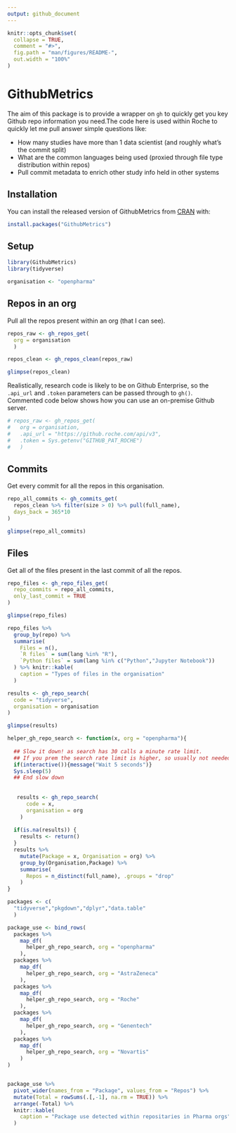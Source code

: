 ```yaml
---
output: github_document
---
```


<!-- README.md is generated from README.Rmd. Please edit that file -->

```r
knitr::opts_chunk$set(
  collapse = TRUE,
  comment = "#>",
  fig.path = "man/figures/README-",
  out.width = "100%"
)
```

# GithubMetrics

<!-- badges: start -->
<!-- badges: end -->

The aim of this package is to provide a wrapper on `gh` to quickly get you 
key Github repo information you need.The code here is used within Roche to 
quickly let me pull answer simple questions like:

* How many studies have more than 1 data scientist (and roughly what's the commit split)
* What are the common languages being used (proxied through file type distribution within repos)
* Pull commit metadata to enrich other study info held in other systems

## Installation

You can install the released version of GithubMetrics from [CRAN](https://CRAN.R-project.org) with:

``` r
install.packages("GithubMetrics")
```


## Setup

```r
library(GithubMetrics)
library(tidyverse)

organisation <- "openpharma"
```

## Repos in an org

Pull all the repos present within an org (that I can see).

```r
repos_raw <- gh_repos_get(
  org = organisation
  )

repos_clean <- gh_repos_clean(repos_raw)

glimpse(repos_clean) 
```

Realistically, research code is likely to be on Github Enterprise, so 
the `.api_url` and `.token` parameters can be passed through to `gh()`.
Commented code below shows how you can use an on-premise Github server.

```r
# repos_raw <- gh_repos_get(
#   org = organisation,
#   .api_url = "https://github.roche.com/api/v3",
#   .token = Sys.getenv("GITHUB_PAT_ROCHE")
#   )
```

## Commits

Get every commit for all the repos in this organisation.

```r
repo_all_commits <- gh_commits_get(
  repos_clean %>% filter(size > 0) %>% pull(full_name), 
  days_back = 365*10
)

glimpse(repo_all_commits)
```

## Files

Get all of the files present in the last commit of all the repos.

```r
repo_files <- gh_repo_files_get(
  repo_commits = repo_all_commits,
  only_last_commit = TRUE
)

glimpse(repo_files)

repo_files %>%
  group_by(repo) %>%
  summarise(
    Files = n(),
    `R files` = sum(lang %in% "R"),
    `Python files` = sum(lang %in% c("Python","Jupyter Notebook"))
  ) %>% knitr::kable(
    caption = "Types of files in the organisation"
  )
```

```r
results <- gh_repo_search(
  code = "tidyverse",
  organisation = organisation
)

glimpse(results)
```

```r
helper_gh_repo_search <- function(x, org = "openpharma"){
  
  ## Slow it down! as search has 30 calls a minute rate limit.
  ## If you prem the search rate limit is higher, so usually not needed
  if(interactive()){message("Wait 5 seconds")}
  Sys.sleep(5)
  ## End slow down
  
  
   results <- gh_repo_search(
      code = x,
      organisation = org
    ) 
   
  if(is.na(results)) {
    results <- return()
  }
  results %>% 
    mutate(Package = x, Organisation = org) %>%
    group_by(Organisation,Package) %>%
    summarise(
      Repos = n_distinct(full_name), .groups = "drop"
    )
}

packages <- c(
  "tidyverse","pkgdown","dplyr","data.table"
  )

package_use <- bind_rows(
  packages %>%
    map_df(
      helper_gh_repo_search, org = "openpharma"
    ),
  packages %>%
    map_df(
      helper_gh_repo_search, org = "AstraZeneca"
    ),
  packages %>%
    map_df(
      helper_gh_repo_search, org = "Roche"
    ),
  packages %>%
    map_df(
      helper_gh_repo_search, org = "Genentech"
    ),
  packages %>%
    map_df(
      helper_gh_repo_search, org = "Novartis"
    )
)


package_use %>%
  pivot_wider(names_from = "Package", values_from = "Repos") %>%
  mutate(Total = rowSums(.[,-1], na.rm = TRUE)) %>%
  arrange(-Total) %>%
  knitr::kable(
    caption = "Package use detected within repositaries in Pharma orgs"
  )
```


